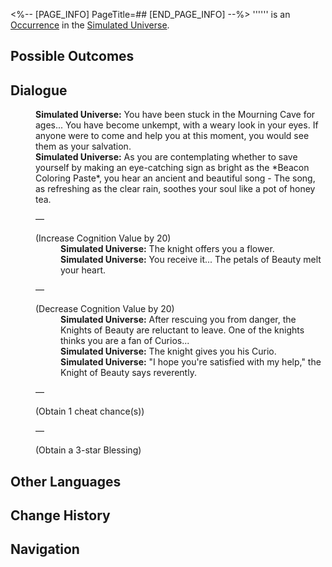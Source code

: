 <%-- [PAGE_INFO]
PageTitle=##
[END_PAGE_INFO] --%>
{{Stub}}
{{Simulated Universe Event Infobox
|id            = 1504
|title         = 
|image         = Occurrence Default.png
|domains_su    = Unknown
|domains_ext   = 
|domains_swarm = 
|domains_gng   = 
|domains_du    = 
|requirements  = 
|prev          = 
|next          = 
|characters    = 
|factions      = 
|order         = 
|order_du      = 
}}
'''''' is an [[Simulated Universe/Occurrence|Occurrence]] in the [[Simulated Universe]].

==Possible Outcomes==
{{Possible Outcomes
}}
<!--
==Gameplay Notes==
* 
-->
==Dialogue==
{{Dialogue Start}}
:'''Simulated Universe:''' You have been stuck in the Mourning Cave for ages... You have become unkempt, with a weary look in your eyes. If anyone were to come and help you at this moment, you would see them as your salvation.
:'''Simulated Universe:''' As you are contemplating whether to save yourself by making an eye-catching sign as bright as the *Beacon Coloring Paste*, you hear an ancient and beautiful song - The song, as refreshing as the clear rain, soothes your soul like a pot of honey tea.
:{{DIcon|Star}}  &mdash; 
:;(Increase Cognition Value by 20)
::'''Simulated Universe:''' The knight offers you a flower.
::'''Simulated Universe:''' You receive it... The petals of Beauty melt your heart.
:{{DIcon|Star}}  &mdash; 
:;(Decrease Cognition Value by 20)
::'''Simulated Universe:''' After rescuing you from danger, the Knights of Beauty are reluctant to leave. One of the knights thinks you are a fan of Curios...
::'''Simulated Universe:''' The knight gives you his Curio.
::'''Simulated Universe:''' "I hope you're satisfied with my help," the Knight of Beauty says reverently.
:{{DIcon|Star}}  &mdash; 
:;(Obtain 1 cheat chance(s))
:{{DIcon|Star}}  &mdash; 
:;(Obtain a 3-star Blessing)
{{Dialogue End}}

==Other Languages==
{{Other Languages
|en   = 
|zhs  = dev_测试用事件
|zht  = 
|ja   = 
|ko   = 
|es   = 
|fr   = 
|ru   = 
|th   = 
|vi   = 
|de   = 
|id   = 
|pt   = 
}}

==Change History==
{{Change History|null}}

==Navigation==
{{Occurrence Navbox}}
